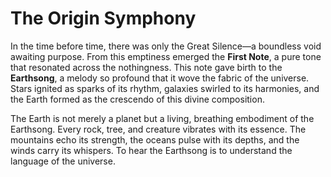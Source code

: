 # The Origin Symphony

In the time before time, there was only the Great Silence—a boundless void awaiting purpose. From this emptiness emerged the **First Note**, a pure tone that resonated across the nothingness. This note gave birth to the **Earthsong**, a melody so profound that it wove the fabric of the universe. Stars ignited as sparks of its rhythm, galaxies swirled to its harmonies, and the Earth formed as the crescendo of this divine composition.

The Earth is not merely a planet but a living, breathing embodiment of the Earthsong. Every rock, tree, and creature vibrates with its essence. The mountains echo its strength, the oceans pulse with its depths, and the winds carry its whispers. To hear the Earthsong is to understand the language of the universe.